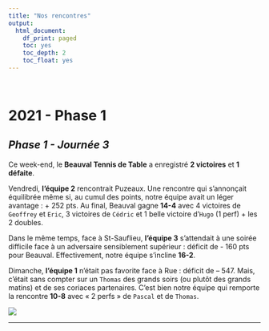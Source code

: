 ```yaml
---
title: "Nos rencontres"
output:
  html_document:
    df_print: paged
    toc: yes
    toc_depth: 2
    toc_float: yes
---
```


<br>

# **2021 - Phase 1**

## ***Phase 1 - Journée 3***

Ce week-end, le **Beauval Tennis de Table** a enregistré **2 victoires** et **1 défaite**.

Vendredi, **l’équipe 2** rencontrait Puzeaux.
Une rencontre qui s’annonçait équilibrée même si, au cumul des points, notre équipe avait un léger avantage : + 252 pts. Au final, Beauval gagne **14-4** avec 4 victoires de `Geoffrey` et  `Eric`, 3 victoires de `Cédric` et 1 belle victoire d’`Hugo` (1 perf) + les 2 doubles.

Dans le même temps, face à St-Sauflieu, **l’équipe 3** s’attendait à une soirée difficile face à un adversaire sensiblement supérieur : déficit de - 160 pts pour Beauval. Effectivement, notre équipe s’incline **16-2**.

Dimanche, **l’équipe 1** n’était pas favorite face à Rue : déficit de – 547. Mais, c’était sans compter sur un `Thomas` des grands soirs (ou plutôt des grands matins) et de ses coriaces partenaires. C’est bien notre équipe qui remporte la rencontre **10-8** avec « 2 perfs » de `Pascal` et de `Thomas`.

![](www/rencontres/rencontre Phase 1 J3.jpg)

---



